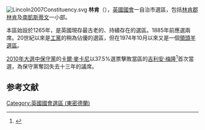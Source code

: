 [[File:Lincoln2007Constituency.svg|right]]
'''林肯'''（{{lang-en|Lincoln}}），[[英國|英國]][[英國國會|國會]]一自治市選區，包括[[林肯郡|林肯郡]][[林肯_(林肯郡)|林肯]]及[[南凱斯蒂文|南凱斯蒂文]]一小部。

本區始設於1265年，是英國現存最古老的、持續存在的選區。1885年前應選兩席。20世紀以來是[[工黨_(英國)|工黨]]的稍為佔優的選區，但在1974年10月以來又是一個[[領頭羊|領頭羊選區]]。

[[2010年英國大選|2010年大選中]][[保守黨_(英國)|保守黨]]的[[卡爾·麥卡尼|卡爾·麥卡尼]]以37.5%選票擊敗當區的[[吉利安·梅隆|吉利安·梅隆]]<ref name="">{{cite news
|publisher=[[英國廣播公司|英國廣播公司]]
|date=2010年5月7日
|title=Election 2010/Constituency/Lincoln
|url=http://news.bbc.co.uk/1/shared/election2010/results/constituency/c57.stm
|accessdate=2010年9月28日
|archive-date=2017年8月23日
|archive-url=https://web.archive.org/web/20170823082120/http://news.bbc.co.uk/1/shared/election2010/results/constituency/c57.stm
|dead-url=no
}}</ref>首次當選，為保守黨奪回失去十三年的議席。

==参考文献==
<div class="references-small">
<references></references>
</div>

{{DEFAULTSORT:Lincoln (UK Parliament constituency)}}
[[Category:英國國會選區_(東密德蘭)|Category:英國國會選區 (東密德蘭)]]